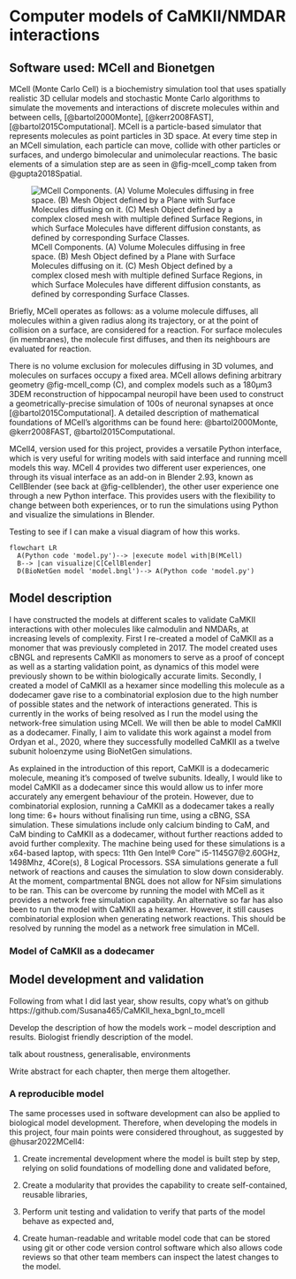 # Computer models of CaMKII/NMDAR interactions

## Software used: MCell and Bionetgen

MCell (Monte Carlo Cell) is a biochemistry simulation tool that uses spatially realistic 3D cellular models and stochastic Monte Carlo algorithms to simulate the movements and interactions of discrete molecules within and between cells, [@bartol2000Monte], [@kerr2008FAST], [@bartol2015Computational]. MCell is a particle-based simulator that represents molecules as point particles in 3D space. At every time step in an MCell simulation, each particle can move, collide with other particles or surfaces, and undergo bimolecular and unimolecular reactions. The basic elements of a simulation step are as seen in @fig-mcell_comp taken from @gupta2018Spatial.

![MCell Components. (A) Volume Molecules diffusing in free space. (B) Mesh Object defined by a Plane with Surface Molecules diffusing on it. (C) Mesh Object defined by a complex closed mesh with multiple defined Surface  Regions, in which Surface Molecules have different diffusion constants, as defined by corresponding Surface Classes.](mcell_comp.png){#fig-mcell_comp} 

Briefly, MCell operates as follows: as a volume molecule diffuses, all molecules within a given radius along its trajectory, or at the point of collision on a surface, are considered for a reaction. For surface molecules (in membranes), the molecule first diffuses, and then its neighbours are evaluated for reaction. 

There is no volume exclusion for molecules diffusing in 3D volumes, and molecules on surfaces occupy a  fixed area. MCell allows defining arbitrary geometry @fig-mcell_comp (C), and complex models such as a 180μm3 3DEM reconstruction of hippocampal neuropil have been used to construct a geometrically-precise simulation of 100s of neuronal synapses at once [@bartol2015Computational]. A detailed description of mathematical foundations of MCell’s algorithms can be found here: @bartol2000Monte, @kerr2008FAST, @bartol2015Computational.

MCell4, version used for this project, provides a versatile Python interface, which is very useful for writing models with said interface and running mcell models this way.  MCell 4 provides two different user experiences, one through its visual interface as an add-on in Blender 2.93, known as CellBlender (see back at @fig-cellblender), the other user experience one through a new Python interface. This provides users with the flexibility to change between both experiences, or to run the simulations using Python and visualize the simulations in Blender. 

Testing to see if I can make a visual diagram of how this works.
```mermaid
flowchart LR
  A(Python code 'model.py')--> |execute model with|B(MCell)
  B--> |can visualize|C[CellBlender]
  D(BioNetGen model 'model.bngl')--> A(Python code 'model.py')
```


## Model description

I have constructed the models at different scales to validate CaMKII interactions with other molecules like calmodulin and NMDARs, at increasing levels of complexity. First I re-created a model of CaMKII as a monomer that was previously completed in 2017. The model created uses cBNGL and represents CaMKII as monomers to serve as a proof of concept as well as a starting validation point, as dynamics of this model were previously shown to be within biologically accurate limits. Secondly, I created a model of CaMKII as a hexamer since modelling this molecule as a dodecamer gave rise to a combinatorial explosion due to the high number of possible states and the network of interactions generated. This is currently in the works of being resolved as I run the model using the network-free simulation using MCell. We will then be able to model CaMKII as a dodecamer. Finally, I aim to validate this work against a model from Ordyan et al., 2020, where they successfully modelled CaMKII as a twelve subunit holoenzyme using BioNetGen simulations. 

As explained in the introduction of this report, CaMKII is a dodecameric molecule, meaning it’s composed of twelve subunits. Ideally, I would like to model CaMKII as a dodecamer since this would allow us to infer more accurately any emergent behaviour of the protein. However, due to combinatorial explosion, running a CaMKII as a dodecamer takes a really long time: 6+ hours without finalising run time, using a cBNG, SSA simulation. These simulations include only calcium binding to CaM, and CaM binding to CaMKII as a dodecamer, without further reactions added to avoid further complexity. The machine being used for these simulations is a x64-based laptop, with specs: 11th Gen Intel® Core™ i5-1145G7@2.60GHz, 1498Mhz, 4Core(s), 8 Logical Processors. SSA simulations generate a full network of reactions and causes the simulation to slow down considerably. At the moment, compartmental BNGL does not allow for NFsim simulations to be ran. This can be overcome by running the model with MCell as it provides a network free simulation capability. An alternative so far has also been to run the model with CaMKII as a hexamer. However, it still causes combinatorial explosion when generating network reactions. This should be resolved by running the model as a network free simulation in MCell.

### Model of CaMKII as a dodecamer

## Model development and validation
Following from what I did last year, show results, copy what's on github https://github.com/Susana465/CaMKII_hexa_bgnl_to_mcell

Develop the description of how the models work – model description and results. Biologist friendly description of the model. 

talk about roustness, generalisable, environments

Write abstract for each chapter, then merge them altogether.  

### A reproducible model

The same processes used in software development can also be applied to biological model development. Therefore, when developing the models in this project, four main points were considered throughout, as suggested by @husar2022MCell4:

1.	Create incremental development where the model is built step by step, relying on solid foundations of modelling done and validated before, 

2.	Create a modularity that provides the capability to create self-contained, reusable libraries,

3.	Perform unit testing and validation to verify that parts of the model behave as expected and,

4.	Create human-readable and writable model code that can be stored using git or other code version control software which also allows code reviews so that other team members can inspect the latest changes to the model.
